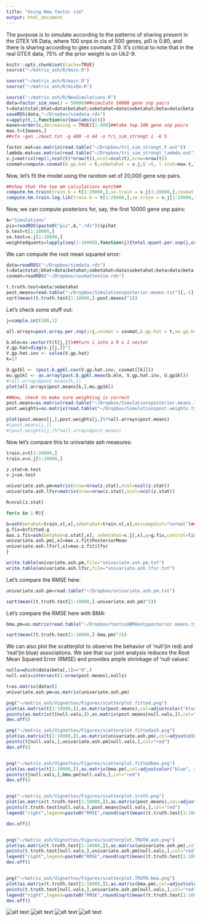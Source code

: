 ```yaml
---
title: "Using New factor sim"
output: html_document
---
```

 The purpose is to simulate according to the patterns of sharing present in the GTEX V6 Data, where 100 snps in cis of 500 genes, $pi0$ is 0.80, and there is sharing according to gtex covmats 2:9. It's critical to note that in the real GTEX data, 75% of the prior weight is on Uk2-9.

```r
knitr::opts_chunk$set(cache=TRUE)
source("~/matrix_ash/R/main.R")
```

```r
source("~/matrix_ash/R/main.R")
source("~/matrix_ash/R/mixEm.R")

source("~/matrix_ash/R/NewSimulations.R")
data=factor_sim_new(J = 50000)##simulate 50000 gene snp pairs
t=data$tstat;bhat=data$betahat;sebetahat=data$sebetahat;beta=data$beta
saveRDS(data,"~/Dropbox/simdata.rds")
c=apply(t,1,function(x){max(abs(x))})
maxes=order(c,decreasing = TRUE)[1:400]##take top 100 gene snp pairs
max.t=t[maxes,]
##sfa -gen ./maxt.txt -g 400 -n 44 -o tri_sim_strongt i -k 5

factor.mat=as.matrix(read.table("~/Dropbox/tri_sim_strongt_F.out"))
lambda.mat=as.matrix(read.table("~/Dropbox/tri_sim_strongt_lambda.out"))
v.j=matrix(rep(1,ncol(t)*nrow(t)),ncol=ncol(t),nrow=nrow(t))
covmat=compute.covmat(b.gp.hat = t,sebetahat = v.j,Q =5, t.stat=max.t,lambda.mat=lambda.mat,P=3,A="testim", factor.mat = factor.mat,bma = FALSE)
```

Now, let's fit the model using the random set of 20,000 gene snp pairs.

```r
##show that the two em calculations match##
compute.hm.train(train.b = t[1:20000,],se.train = v.j[1:20000,],covmat = covmat,A="Simulations")
compute.hm.train.log.lik(train.b = t[1:20000,],se.train = v.j[1:20000,],covmat = covmat,A = "Simulations.log.lik.only")
```

Now, we can compute posteriors for, say, the first 10000 gene snp pairs:

```r
A="Simulations"
pis=readRDS(paste0("pis",A,".rds"))$pihat
b.test=t[1:10000,]
se.test=v.j[1:10000,]
weightedquants=lapply(seq(1:10000),function(j){total.quant.per.snp(j,covmat,b.gp.hat=b.test,se.gp.hat = se.test,pis,A="Simulations",checkpoint = FALSE)})
```

We can compute the root mean squared error:
```r
data=readRDS("~/Dropbox/simdata.rds")
t=data$tstat;bhat=data$betahat;sebetahat=data$sebetahat;beta=data$beta;v.j=matrix(rep(1,ncol(t)*nrow(t)),ncol=ncol(t),nrow=nrow(t))
covmat=readRDS("~/Dropbox/covmattestim.rds")

t.truth.test=beta/sebetahat
post.means=read.table("~/Dropbox/Simulationsposterior.means.txt")[,-1]
sqrt(mean((t.truth.test[1:10000,]-post.means)^2))
```



Let's check some stuff out:

```r
j=sample.int(100,1)

all.arrays=post.array.per.snp(j=j,covmat = covmat,b.gp.hat = t,se.gp.hat = v.j)

b.mle=as.vector(t(t[j,]))##turn i into a R x 1 vector
V.gp.hat=diag(v.j[j,])^2
V.gp.hat.inv <- solve(V.gp.hat)
k=17

U.gp1kl <- (post.b.gpkl.cov(V.gp.hat.inv, covmat[[k]]))
mu.gp1kl <- as.array(post.b.gpkl.mean(b.mle, V.gp.hat.inv, U.gp1kl))
#(all.arrays$post.means[k,])
plot(all.arrays$post.means[k,],mu.gp1kl)

##Now, check to make sure weighting is correct
post.means=as.matrix(read.table("~/Dropbox/Simulationsposterior.means.txt")[,-1])
post.weights=as.matrix(read.table("~/Dropbox/Simulationspost.weights.txt")[,-1])

plot(post.means[j,],post.weights[j,]%*%all.arrays$post.means)
#(post.means[j,])
#(post.weights[j,]%*%all.arrays$post.means)

```
Now let's compare this to univariate ash measures:
```r
train.z=t[1:20000,]
train.v=v.j[1:20000,]

z.stat=b.test
v.j=se.test

univariate.ash.pm=matrix(nrow=nrow(z.stat),ncol=ncol(z.stat))
univariate.ash.lfsr=matrix(nrow=nrow(z.stat),ncol=ncol(z.stat))

R=ncol(z.stat)

for(x in 1:R){

b=ash(betahat=train.z[,x],sebetahat=train.v[,x],mixcompdist="normal")##fit weights on random data
g.fix=b$fitted.g
max.z.fit=ash(betahat=z.stat[,x], sebetahat=v.j[,x],g=g.fix,control=list(maxiter=0))
univariate.ash.pm[,x]=max.z.fit$PosteriorMean
univariate.ash.lfsr[,x]=max.z.fit$lfsr
}

write.table(univariate.ash.pm,file="univariate.ash.pm.txt")
write.table(univariate.ash.lfsr,file="univariate.ash.lfsr.txt")
```

Let's compare the RMSE here:

```r
univariate.ash.pm=read.table("~/Dropbox/univariate.ash.pm.txt")

sqrt(mean((t.truth.test[1:10000,]-univariate.ash.pm)^2))
```


Let's compare the RMSE here with BMA:

```r
bma.pm=as.matrix(read.table("~/Dropbox/testsimBMAonlyposterior.means.txt")[,-1])

sqrt(mean((t.truth.test[1:10000,]-bma.pm)^2))
```

We can also plot the scatterplot to observe the behavior of 'null'(in red) and 'real'(in blue) associations. We see that our joint analysis reduces the Root Mean Squared Error (RMSE) and provides ample shrinkage of 'null values'.

```r

nulls=which(data$beta[,1]=="0",)
null.vals=intersect(1:nrow(post.means),nulls)

t=as.matrix(data$t)
univariate.ash.pm=as.matrix(univariate.ash.pm)

png("~/matrix_ash/Vignettes/Figures/scatterplot.fitted.png")
plot(as.matrix(t[1:10000,]),as.matrix(post.means),col=adjustcolor("blue", alpha=0.5), pch=16,main="E(Z|Data) vs Zmle",ylab="E(Z|Data)",xlab="Zmle")
points(as.matrix(t[null.vals,]),as.matrix(post.means[null.vals,]),col="red")
dev.off()

png("~/matrix_ash/Vignettes/Figures/scatterplot.fittedash.png")
plot(as.matrix(t[1:10000,]),as.matrix(univariate.ash.pm),col=adjustcolor("blue", alpha=0.5), pch=16,main="E(Z|Data) vs Zmle",ylab="E(Z|Data.ash)",xlab="Zmle")
points(t[null.vals,],univariate.ash.pm[null.vals,],col="red")
dev.off()


png("~/matrix_ash/Vignettes/Figures/scatterplot.fittedbma.png")
plot(as.matrix(t[1:10000,]),as.matrix(bma.pm),col=adjustcolor("blue", alpha=0.5), pch=16,main="E(Z|Data) vs Zmle",ylab="E(Z|Data.bma)",xlab="Zmle")
points(t[null.vals,],bma.pm[null.vals,],col="red")
dev.off()


png("~/matrix_ash/Vignettes/Figures/scatterplot.truth.png")
plot(as.matrix(t.truth.test[1:10000,]),as.matrix(post.means),col=adjustcolor("blue", alpha=0.5), pch=16,main="E(Z|Data) vs Z.true",ylab="E(Z|Data)",xlab="Z.truth")
points(t.truth.test[null.vals,],post.means[null.vals,],col="red")
legend("right",legend=paste0("RMSE",round(sqrt(mean((t.truth.test[1:10000,]-post.means)^2)),2)))

dev.off()


png("~/matrix_ash/Vignettes/Figures/scatterplot.TRUTH.ash.png")
plot(as.matrix(t.truth.test[1:10000,]),as.matrix(univariate.ash.pm),col=adjustcolor("blue", alpha=0.5), pch=16,main="E(Z|Data.ash) vs Z.True",ylab="E(Z|Data)",xlab="Z.True")
points(t.truth.test[null.vals,],univariate.ash.pm[null.vals,],col="red")
legend("right",legend=paste0("RMSE",round(sqrt(mean((t.truth.test[1:10000,]-univariate.ash.pm)^2)),2)))
dev.off()


png("~/matrix_ash/Vignettes/Figures/scatterplot.TRUTH.bma.png")
plot(as.matrix(t.truth.test[1:10000,]),as.matrix(bma.pm),col=adjustcolor("blue", alpha=0.5), pch=16,main="E(Z|Data.bma) vs Z.True",ylab="E(Z|Data)",xlab="Z.True",ylim=c(-30,30))
points(t.truth.test[null.vals,],univariate.ash.pm[null.vals,],col="red")
legend("right",legend=paste0("RMSE",round(sqrt(mean((t.truth.test[1:10000,]-bma.pm)^2)),2)))
dev.off()

```

![alt text](Figures/scatterplotfitted.png) 
![alt text](Figures/scatterplotfittedash.png) 
![alt text](Figures/scatterplottruth.png)
![alt text](Figures/scatterplotTRUTHash.png)

